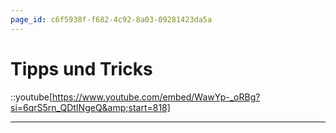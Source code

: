 ```yaml
---
page_id: c6f5938f-f682-4c92-8a03-09281423da5a
---
```


# Tipps und Tricks

::youtube[https://www.youtube.com/embed/WawYp-_oRBg?si=6qrS5rn_QDtINgeQ&amp;start=818]

---
